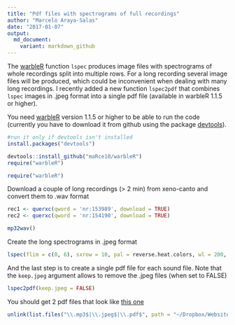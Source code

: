 ```yaml
---
title: "Pdf files with spectrograms of full recordings"
author: "Marcelo Araya-Salas"
date: "2017-01-07"
output: 
  md_document:
    variant: markdown_github
---
```


The [warbleR](https://cran.r-project.org/package=warbleR) function `lspec`  produces image files with spectrograms of whole recordings split into multiple rows. For a long recording several image files will be produced, which could be inconvenient when dealing with many long recordings. I recently added a new function `lspec2pdf` that combines `lspec` images in .jpeg format into a single pdf file (available in warbleR 1.1.5 or higher).    

You need [warbleR](https://cran.r-project.org/package=warbleR) version 1.1.5 or higher to be able to run the code (currently you have to download it from github using the package [devtools](https://cran.r-project.org/package=devtools)).

```r
#run it only if devtools isn't installed
install.packages("devtools")

devtools::install_github("maRce10/warbleR")
require("warbleR")

```

```r
require("warbleR")
```

Download a couple of long recordings (> 2 min) from xeno-canto and convert them to .wav format

```r

rec1 <- querxc(qword = 'nr:153989', download = TRUE)
rec2 <- querxc(qword = 'nr:154190', download = TRUE)

mp32wav()

```


Create the long spectrograms in .jpeg format

```r
lspec(flim = c(0, 6), sxrow = 10, pal = reverse.heat.colors, wl = 200, it = "jpeg")

```


And the last step is to create a single pdf file for each sound file. Note that the `keep.jpeg` argument allows to remove the .jpeg files (when set to FALSE) 

```r
lspec2pdf(keep.jpeg = FALSE)

```

You should get 2 pdf files that look like [this one](http://marceloarayasalas.weebly.com/uploads/2/5/5/2/25524573/crypturellus-boucardi-153989.pdf)

```r

unlink(list.files("\\.mp3$|\\.jpeg$|\\.pdf$", path = "~/Dropbox/Websites/Blog/maRce10.github.com/_Rmd/"))
```

